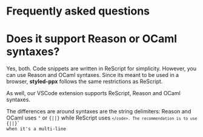 # Frequently asked questions

# Does it support Reason or OCaml syntaxes?
Yes, both. Code snippets are written in ReScript for simplicity. However, you can use Reason and OCaml syntaxes. Since its meant to be used in a browser, **styled-ppx** follows the same restrictions as ReScript.

As well, our VSCode extension supports ReScript, Reason and OCaml syntaxes.

The differences are around syntaxes are the string delimiters:
Reason and OCaml uses `"` or `{||}` while ReScript uses <code>`</code>. The recommendation is to use `{||}` when it's a multi-line
